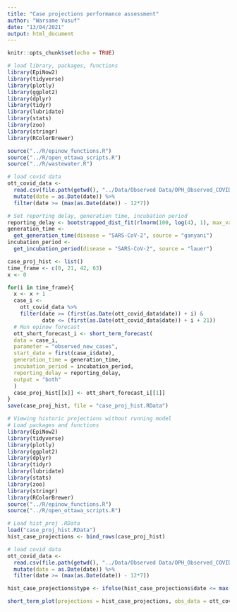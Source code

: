 ```yaml
---
title: "Case projections performance assessment"
author: "Warsame Yusuf"
date: "13/04/2021"
output: html_document
---
```


```r
knitr::opts_chunk$set(echo = TRUE)
```

```r
# load library, packages, functions
library(EpiNow2)
library(tidyverse)
library(plotly)
library(ggplot2)
library(dplyr)
library(tidyr)
library(lubridate)
library(stats)
library(zoo)
library(stringr)
library(RColorBrewer)

source("../R/epinow_functions.R")
source("../R/open_ottawa_scripts.R")
source("../R/wastewater.R")

# load covid data
ott_covid_data <-
  read.csv(file.path(getwd(), "../Data/Observed Data/OPH_Observed_COVID_Data.csv")) %>%
  mutate(date = as.Date(date)) %>%
  filter(date >= (max(as.Date(date)) - 12*7))

# Set reporting delay, generation time, incubation period
reporting_delay <- bootstrapped_dist_fit(rlnorm(100, log(4), 1), max_value = 30)
generation_time <-
  get_generation_time(disease = "SARS-CoV-2", source = "ganyani")
incubation_period <-
  get_incubation_period(disease = "SARS-CoV-2", source = "lauer")
```

```r
case_proj_hist <- list()
time_frame <- c(0, 21, 42, 63)
x <- 0

for(i in time_frame){
  x <- x + 1
  case_i <- 
    ott_covid_data %>%
    filter(date >= (first(as.Date(ott_covid_data$date)) + i) &
           date <= (first(as.Date(ott_covid_data$date)) + i + 21))
  # Run epinow forecast
  ott_short_forecast_i <- short_term_forecast(
  data = case_i,
  parameter = "observed_new_cases",
  start_date = first(case_i$date), 
  generation_time = generation_time,
  incubation_period = incubation_period,
  reporting_delay = reporting_delay,
  output = "both"
  )
  case_proj_hist[[x]] <- ott_short_forecast_i[[1]]
}
save(case_proj_hist, file = "case_proj_hist.RData")
```

```r
# Viewing historic projections without running model
# Load packages and functions
library(EpiNow2)
library(tidyverse)
library(plotly)
library(ggplot2)
library(dplyr)
library(tidyr)
library(lubridate)
library(stats)
library(zoo)
library(stringr)
library(RColorBrewer)
source("../R/epinow_functions.R")
source("../R/open_ottawa_scripts.R")

# Load hist_proj .RData
load("case_proj_hist.RData")
hist_case_projections <- bind_rows(case_proj_hist)

# load covid data
ott_covid_data <-
  read.csv(file.path(getwd(), "../Data/Observed Data/OPH_Observed_COVID_Data.csv")) %>%
  mutate(date = as.Date(date)) %>%
  filter(date >= (max(as.Date(date)) - 12*7))

hist_case_projections$type <- ifelse(hist_case_projections$date <= max(ott_covid_data$date), "estimate", "forecast")

short_term_plot(projections = hist_case_projections, obs_data = ott_covid_data, obs_column = "observed_new_cases", forecast_type = "reported_cases", ylab = "New cases", title = "Examining historic case projections with case data")
```



